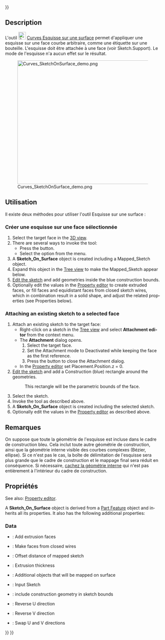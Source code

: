 <languages/>
{{UnfinishedDocu{{#translation:}}}}

{{Docnav/fr
|[[Curves_IsoCurve/fr|Courbes iso]]
|[[Curves_Sweep2Rails/fr|Deux courbes par balayage]]
|[[Curves_Workbench/fr|Atelier Curves]]
|IconL=Curves_IsoCurve.svg
|IconR=Curves_Sweep2Rails.svg
|IconC=Curves_workbench_icon.svg
}}

{{GuiCommand/fr
|Name=Curves SketchOnSurface
|Name/fr=Curves Esquisse sur une surface
|MenuLocation=Surfaces → Sketch on Surface
|Workbenches=[[Curves_Workbench/fr|Curves]]
}}

==Description==

L'outil [[Image:Curves_SketchOnSurface.svg|24px]] [[Courbes_SketchOnSurface/fr|Curves Esquisse sur une surface]] permet d'appliquer une esquisse sur une face courbe arbitraire, comme une étiquette sur une bouteille. L'esquisse doit être attachée à une face (voir Sketch.Support). Le mode {{incode|Map}} de l'esquisse n'a aucun effet sur le résultat.

[[File:Curves_SketchOnSurface_demo.png|600x400px]]

{{Caption|Ci-dessus : l'objet {{incode|Sketch_On_Surface}} appliqué à la face du cylindre (à gauche) et l'esquisse source en mode édition (à droite)}}

<span id="Usage"></span>
==Utilisation==

Il existe deux méthodes pour utiliser l'outil Esquisse sur une surface :

<span id="Creating_a_sketch_on_a_selected_face"></span>
===Créer une esquisse sur une face sélectionnée===

<div lang="en" dir="ltr" class="mw-content-ltr">
# Select the target face in the [[3D_view|3D view]].
# There are several ways to invoke the tool:
#* Press the {{Button|[[Image:Curves_SketchOnSurface.svg|16px]] [[Curves_SketchOnSurface|Sketch on Surface]]}} button.
#* Select the {{MenuCommand|Surfaces → [[Image:Curves_SketchOnSurface.svg|16px]] Sketch on Surface}} option from the menu.
# A '''Sketch_On_Surface''' object is created including a Mapped_Sketch object.
# Expand this object in the [[Tree_view|Tree view]] to make the Mapped_Sketch appear below.
# [[Sketcher EditSketch|Edit the sketch]] and add geometries inside the blue construction bounds.
# Optionally edit the values in the [[Property_editor|Property editor]] to create extruded faces, or fill faces and equidistant faces from closed sketch wires, which in combination result in a solid shape, and adjust the related properties (see Properties below).
</div>

<div lang="en" dir="ltr" class="mw-content-ltr">
===Attaching an existing sketch to a selected face===
</div>

<div lang="en" dir="ltr" class="mw-content-ltr">
# Attach an existing sketch to the target face:
#* Right-click on a sketch in the [[Tree_view|Tree view]] and select '''Attachment editor''' from the context menu.
#* The '''Attachment''' dialog opens.
#*# Select the target face.
#*# Set the Attachment mode to Deactivated while keeping the face as the first reference.
#*# Press the {{Button|OK}} button to close the Attachment dialog.
#* In the [[Property_editor|Property editor]] set Placement.Position.z = 0.
# [[Sketcher EditSketch|Edit the sketch]] and add a Construction (blue) rectangle around the geometries.
#: This rectangle will be the parametric bounds of the face.
# Select the sketch.
# Invoke the tool as described above.
# A '''Sketch_On_Surface''' object is created including the selected sketch.
# Optionally edit the values in the [[Property_editor|Property editor]] as described above.
</div>

<span id="Notes"></span>
==Remarques==

<div class="mw-translate-fuzzy">
On suppose que toute la géométrie de l'esquisse est incluse dans le cadre de construction bleu. Cela inclut toute autre géométrie de construction, ainsi que la géométrie interne visible des courbes complexes (Bézier, ellipse). Si ce n'est pas le cas, la boîte de délimitation de l'esquisse sera plus grande que le cadre de construction et le mappage final sera réduit en conséquence. Si nécessaire, [[Sketcher_RestoreInternalAlignmentGeometry/fr|cachez la géométrie interne]] qui n'est pas entièrement à l'intérieur du cadre de construction.
</div>

<span id="Properties"></span>
==Propriétés==

<div lang="en" dir="ltr" class="mw-content-ltr">
See also: [[Property_editor|Property editor]].
</div>

<div lang="en" dir="ltr" class="mw-content-ltr">
A '''Sketch_On_Surface''' object is derived from a [[Part_Feature|Part Feature]] object and inherits all its properties. It also has the following additional properties:
</div>

<div lang="en" dir="ltr" class="mw-content-ltr">
===Data===
</div>

<div lang="en" dir="ltr" class="mw-content-ltr">
{{TitleProperty|Settings}}
</div>

<div lang="en" dir="ltr" class="mw-content-ltr">
* {{PropertyData|Fill Extrusion|Bool}}: Add extrusion faces
* {{PropertyData|Fill Faces|Bool}}: Make faces from closed wires
* {{PropertyData|Offset|Float}}: Offset distance of mapped sketch
* {{PropertyData|Thickness|Float}}: Extrusion thickness
</div>

<div lang="en" dir="ltr" class="mw-content-ltr">
{{TitleProperty|SketchOnSurface}}
</div>

<div lang="en" dir="ltr" class="mw-content-ltr">
* {{PropertyData|Extra Objects|LinkList}}: Additional objects that will be mapped on surface
* {{PropertyData|Sketch|Link}}: Input Sketch
</div>

<div lang="en" dir="ltr" class="mw-content-ltr">
{{TitleProperty|Touchup}}
</div>

<div lang="en" dir="ltr" class="mw-content-ltr">
* {{PropertyData|Construction Bounds|Bool}}: include construction geometry in sketch bounds
* {{PropertyData|Reverse U|Bool}}: Reverse U direction
* {{PropertyData|Reverse V|Bool}}: Reverse V direction
* {{PropertyData|Swap UV|Bool}}: Swap U and V directions
</div>


{{Docnav/fr
|[[Curves_IsoCurve/fr|Courbes iso]]
|[[Curves_Sweep2Rails/fr|Deux courbes par balayage]]
|[[Curves_Workbench/fr|Atelier Curves]]
|IconL=Curves_IsoCurve.svg
|IconR=Curves_Sweep2Rails.svg
|IconC=Curves_workbench_icon.svg
}}

{{Curves Tools navi{{#translation:}}}}
{{Userdocnavi{{#translation:}}}}